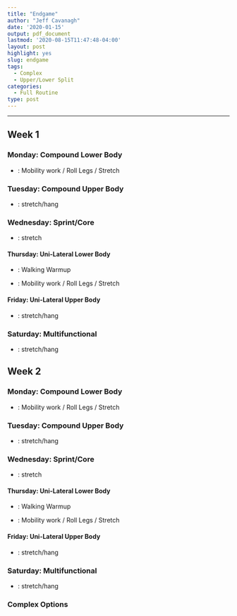 ```yaml
---
title: "Endgame"
author: "Jeff Cavanagh"
date: '2020-01-15'
output: pdf_document
lastmod: '2020-08-15T11:47:48-04:00'
layout: post
highlight: yes
slug: endgame
tags: 
  - Complex
  - Upper/Lower Split
categories:
  - Full Routine
type: post
---
```


** **

## **Week 1**
### Monday: Compound Lower Body

\begin{itemize}
  \item \emph{Warmup}: TRX Squat 2 x 10
  \item \emph{Explosive Movement}: Box Jump 3 x 5 
\end{itemize}
\begin{enumerate}
  \item Font Squat 5 x 5
  \item TB Deadlift 3 x 10
  \item Superset x 3
  \begin{enumerate}
    \item Goblet Squat x 12
    \item DB RDLs x 12 - 15
  \end{enumerate}
\end{enumerate}

* \emph{Cooldown}: Mobility work / Roll Legs / Stretch

### Tuesday: Compound Upper Body

\begin{itemize}
  \item \emph{Warmup}: Superset x 3
  \begin{enumerate}
    \item Plyo-pushups x 5
    \item Face Pulls x 10
  \end{enumerate}
  \item \emph{Explosive} Movement: Push Press 3 x 5
\end{itemize}
\begin{enumerate}
  \item Pullups (weighted) 4 x 5
  \item DB Bench 4 x 5
  \item DB Row 3 x 10
  \item Triset x 3
  \begin{enumerate}
    \item Standing Arnold Press x 8-10
    \item DB Hammer Curls x 6 - 10
    \item DB close-grip Pushups x 15 - 20
  \end{enumerate}
  \item Superset x 3
  \begin{enumerate}
    \item Inclince DB Bench x 12 - 15
    \item Incline Lever Rows x 12 - 15
  \end{enumerate}
\end{enumerate}

* \emph{Cooldown}: stretch/hang

### Wednesday: Sprint/Core
\begin{enumerate}
  \item SPRINT 8
  \item Landmine 180s 4 x 10 - 12
  \item Superset x 3
  \begin{enumerate}
    \item Standing Rollouts x 5 - 10
    \item Decline (weighted) Situps x 10 - 12
  \end{enumerate}
  \item Superset x 3
  \begin{enumerate}
    \item Hanging Leg Raises x 8 - 10
    \item Cable Crunch x 12 - 15
  \end{enumerate}
  \item \emph{Finisher}: Sled Push or Farmers Walks (Timed, Distance, EMOM, or Tabata)
\end{enumerate}

* \emph{Cooldown}: stretch

#### Thursday: Uni-Lateral Lower Body

* \emph{Warmup}: Walking Warmup

\begin{enumerate}
  \item Front Squat Reverse Lunge 3 x 6
  \item Single Leg Barbell RDL 3 x 8 - 10
  \item Bulgarian Split Squat 3 x 10 - 15
  \item Glute-Ham Raise 3 x 10
\end{enumerate}

* \emph{Cooldown}: Mobility work / Roll Legs / Stretch

#### Friday: Uni-Lateral Upper Body
\begin{itemize}
  \item \emph{Warmup}: Superset x 3
  \begin{enumerate}
    \item Plyo-pushups x 5
    \item Face Pulls x 10
  \end{enumerate}
\end{itemize}
  
\begin{enumerate}
  \item One-Arm Pushups 3 x 5 - 10
  \item Freestanding DB Row 3 x 6 - 8
  \item Superset x 3
  \begin{enumerate}
    \item Kneeling Banded Pushdowns x 15 - 30
    \item Dips x 10 - 12
  \end{enumerate}
  \item Superset x 3
  \begin{enumerate}
    \item Chinups x 4 - 10
    \item Smash Curl x 10 - 15
  \end{enumerate}
  \item Single-Arm Overhead Press 3 x 8 - 12
\end{enumerate}

* \emph{Cooldown}: stretch/hang

### Saturday: Multifunctional
\begin{enumerate}
  \item SPRINT 8
  \item Complex (Pick one from list below)
  \item Chinup + Pushup Desceding Superset Pyramid
  \item Sprint Tabata
  \item (opt) extra Tabata or full body conditioning (Sled Push, Farmers Walks, etc.)
\end{enumerate}

* \emph{Cooldown}: stretch/hang

## **Week 2**
### Monday: Compound Lower Body

\begin{itemize}
  \item \emph{Warmup}: TRX Squat 2 x 10
  \item \emph{Explosive Movement}: Box Jump 3 x 5 
\end{itemize}
\begin{enumerate}
  \item TB Deadlift 5 x 5
  \item Font Squat 3 x 10
  \item Superset x 3
  \begin{enumerate}
    \item DB RDLs x 12
    \item Goblet Squat x 12 - 15
  \end{enumerate}
\end{enumerate}

* \emph{Cooldown}: Mobility work / Roll Legs / Stretch

### Tuesday: Compound Upper Body

\begin{itemize}
  \item \emph{Warmup}: Superset x 3
  \begin{enumerate}
    \item Plyo-pushups x 5
    \item Face Pulls x 10
  \end{enumerate}
  \item \emph{Explosive} Movement: Push Press 3 x 5
\end{itemize}
\begin{enumerate}
  \item DB Row 4 x 5
  \item DB Bench 3 x 8 - 10
  \item Pullups 3 x 10
  \item Triset x 3
  \begin{enumerate}
    \item Standing Arnold Press x 8-10
    \item DB Hammer Curls x 6 - 10
    \item DB close-grip Pushups x 15 - 20
  \end{enumerate}
  \item Superset x 3
  \begin{enumerate}
    \item Inclince DB Bench x 12 - 15
    \item Incline Lever Rows x 12 - 15
  \end{enumerate}
\end{enumerate}

* \emph{Cooldown}: stretch/hang

### Wednesday: Sprint/Core
\begin{enumerate}
  \item SPRINT 8
  \item Landmine 180s 4 x 10 - 12
  \item Superset x 3
  \begin{enumerate}
    \item Standing Rollouts x 5 - 10
    \item Decline (weighted) Situps x 10 - 12
  \end{enumerate}
  \item Superset x 3
  \begin{enumerate}
    \item Hanging Leg Raises x 8 - 10
    \item Cable Crunch x 12 - 15
  \end{enumerate}
  \item \emph{Finisher}: Sled Push or Farmers Walks (Timed, Distance, EMOM, or Tabata)
\end{enumerate}

* \emph{Cooldown}: stretch

#### Thursday: Uni-Lateral Lower Body

* \emph{Warmup}: Walking Warmup

\begin{enumerate}
  \item Single Leg Barbell RDL 3 x 6
  \item Front Squat Reverse Lunge 3 x 8 - 10
  \item Bulgarian Split Squat 3 x 10 - 15
  \item Glute-Ham Raise 3 x 10
\end{enumerate}

* \emph{Cooldown}: Mobility work / Roll Legs / Stretch

#### Friday: Uni-Lateral Upper Body
\begin{itemize}
  \item \emph{Warmup}: Superset x 3
  \begin{enumerate}
    \item Plyo-pushups x 5
    \item Face Pulls x 10
  \end{enumerate}
\end{itemize}
  
\begin{enumerate}
  \item One-Arm Pushups 3 x 5 - 10
  \item Freestanding DB Row 3 x 6 - 8
  \item Superset x 3
  \begin{enumerate}
    \item Kneeling Banded Pushdowns x 15 - 30
    \item Dips x 10 - 12
  \end{enumerate}
  \item Superset x 3
  \begin{enumerate}
    \item Chinups x 4 - 10
    \item Smash Curl x 10 - 15
  \end{enumerate}
  \item Single-Arm Overhead Press 3 x 8 - 12
\end{enumerate}

* \emph{Cooldown}: stretch/hang

### Saturday: Multifunctional
\begin{enumerate}
  \item SPRINT 8
  \item Complex (Pick one from list below)
  \item Chinup + Pushup Desceding Superset Pyramid
  \item Sprint Tabata
  \item (opt) extra Tabata or full body conditioning (Sled Push, Farmers Walks, etc.)
\end{enumerate}

* \emph{Cooldown}: stretch/hang


### Complex Options


